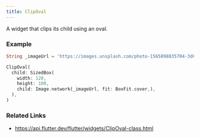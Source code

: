 ```yaml
---
title: ClipOval
---
```


A widget that clips its child using an oval.

### Example


```dart liveslice=ClipOval
String _imageUrl = 'https://images.unsplash.com/photo-1565898835704-3d6be4a2c98c?fit=crop&w=200&q=60';

ClipOval(
  child: SizedBox(
    width: 120,
    height: 100,
    child: Image.network(_imageUrl, fit: BoxFit.cover,),
  ),
)
```

### Related Links
- https://api.flutter.dev/flutter/widgets/ClipOval-class.html

